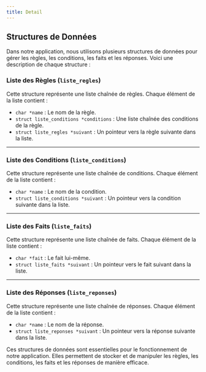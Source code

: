 ```yaml
---
title: Detail
---
```


## Structures de Données

Dans notre application, nous utilisons plusieurs structures de données pour gérer les règles, les conditions, les faits et les réponses. Voici une description de chaque structure :

### Liste des Règles (`liste_regles`)

Cette structure représente une liste chaînée de règles. Chaque élément de la liste contient :

- `char *name` : Le nom de la règle.
- `struct liste_conditions *conditions` : Une liste chaînée des conditions de la règle.
- `struct liste_regles *suivant` : Un pointeur vers la règle suivante dans la liste.

---

### Liste des Conditions (`liste_conditions`)

Cette structure représente une liste chaînée de conditions. Chaque élément de la liste contient :

- `char *name` : Le nom de la condition.
- `struct liste_conditions *suivant` : Un pointeur vers la condition suivante dans la liste.

---

### Liste des Faits (`liste_faits`)

Cette structure représente une liste chaînée de faits. Chaque élément de la liste contient :

- `char *fait` : Le fait lui-même.
- `struct liste_faits *suivant` : Un pointeur vers le fait suivant dans la liste.

---

### Liste des Réponses (`liste_reponses`)

Cette structure représente une liste chaînée de réponses. Chaque élément de la liste contient :

- `char *name` : Le nom de la réponse.
- `struct liste_reponses *suivant` : Un pointeur vers la réponse suivante dans la liste.

Ces structures de données sont essentielles pour le fonctionnement de notre application. Elles permettent de stocker et de manipuler les règles, les conditions, les faits et les réponses de manière efficace.